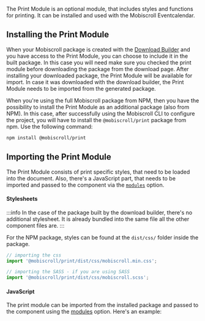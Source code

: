 
The Print Module is an optional module, that includes styles and functions for printing. It can be installed and used with the Mobiscroll Eventcalendar.

## Installing the Print Module

When your Mobiscroll package is created with the [Download Builder](https://download.mobiscroll.com) and you have access to the Print Module, you can choose to include it in the built package. In this case you will need make sure you checked the print module before downloading the package from the download page. After installing your downloaded package, the Print Module will be available for import. In case it was downloaded with the download builder, the Print Module needs to be imported from the generated package.

When you're using the full Mobiscroll package from NPM, then you have the possibility to install the Print Module as an additional package (also from NPM). In this case, after successfully using the Mobiscroll CLI to configure the project, you will have to install the `@mobiscroll/print` package from npm. Use the following command:

```bash
npm install @mobiscroll/print
```

## Importing the Print Module

The Print Module consists of print specific styles, that need to be loaded into the document. Also, there's a JavaScript part, that needs to be imported and passed to the component via the [`modules`](./api#opt-modules) option.

#### Stylesheets

:::info
In the case of the package built by the download builder, there's no additional stylesheet. It is already bundled into the same file all the other component files are.
:::

For the NPM package, styles can be found at the `dist/css/` folder inside the package.

```javascript
// importing the css
import '@mobiscroll/print/dist/css/mobiscroll.min.css';

// importing the SASS - if you are using SASS
import '@mobiscroll/print/dist/css/mobiscroll.scss';
```

#### JavaScript

The print module can be imported from the installed package and passed to the component using the [modules](./api.md#opt-modules) option. Here's an example:
